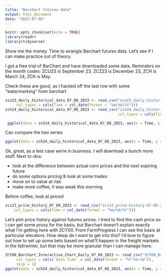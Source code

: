 ```yaml
---
title: "Barchart futures data"
output: html_document
date: "2023-07-08"
---
```


```r
knitr::opts_chunk$set(echo = TRUE)
library(readr)
library(tidyverse)
```

Show me the money. Time to wrangle Barchart futures data. Let's see if I can make practice out of theory.

I got a free trial of BarChart and have downloaded some data. Reminders on the month codes: ZCU23 is September 23, ZCZ23 is December 23, ZCH is March 24, ZCK is May.

Check these are good, as I hacked off the last row with some "watermarking" from barchart
```r
zcu23_daily_historical_data_07_08_2023 <- read_csv("zcu23_daily_historical-data-07-08-2023.csv", 
     col_types = cols(Time = col_date(format = "%m/%d/%Y")))
zch24_daily_historical_data_07_08_2023 <- read_csv("zch24_daily_historical-data-07-08-2023.csv", 
                                                   col_types = cols(Time = col_date(format = "%m/%d/%Y")))

```

```r
 ggplot(data = zch24_daily_historical_data_07_08_2023, aes(x = Time, y = High, color = "High"))+geom_line()+theme_minimal()+geom_line(aes(x=Time, y= Open, color = "Open"))+geom_line(aes(x=Time, y= Last, color = "Last"))
```

Can compare the two series
```r
ggplot(data = zch24_daily_historical_data_07_08_2023, aes(x = Time, y = High, color = "24"))+geom_line()+theme_minimal()+geom_line(data = zcu23_daily_historical_data_07_08_2023, aes(x=Time, y = High, color = "23"))
```

Ok, great, as a test case we're in business. I will download a bunch more stuff. Next to-dos: 

- look at the difference between actual corn prices and the next expiring future
- do some options pricing & look at some trades
- move on to value at risk
- make more coffee, it was weak this morning

Before coffee, look at prices!
```r
zcz23_price_history_07_09_2023 <- read_csv("zcz23_price-history-07-09-2023.csv", 
    col_types = cols(Time = col_date(format = "%m/%d/%Y")))
```

Let's plot price history against futures prices. I tried to find the cash price so I can get some proxy for the basis, but Barchart doesn't explain exactly what I'm getting here with ZCY00. From FarmProgress I can see the basis at particular elevators. How deep do I want to get into this? I'd love to figure out how to set up some bets based on what'll happen in the freight markets in the fall/winter, but that may be more granular than I can manage here.
```r
ZCY00_Barchart_Interactive_Chart_Daily_07_09_2023 <- read_csv("ZCY00_Barchart_Interactive_Chart_Daily_07_09_2023.csv", 
     col_types = cols(`Date Time` = col_date(format = "%Y-%m-%d")), 
     skip = 1)                
ggplot(data = zch24_daily_historical_data_07_08_2023, aes(x = Time, y = High, color = "March 24"))+geom_line()+theme_minimal()+geom_line(data = zcu23_daily_historical_data_07_08_2023, aes(x=Time, y = High, color = "Sept 23"))+geom_line(data = ZCY00_Barchart_Interactive_Chart_Daily_07_09_2023, aes(x=`Date Time`, y = High, color = "cash history"))
```
